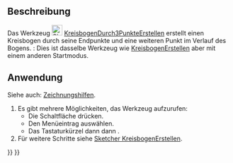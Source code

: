 <languages/>

{{Docnav/de
|[[Sketcher_CreateArc/de|KreisbogenErstellen]]
|[[Sketcher_CreateArcOfEllipse/de|EllipsenbogenErstellen]]
|[[Sketcher_Workbench/de|Sketcher]]
|IconL=Sketcher_CreateArc.svg
|IconR=Sketcher_CreateArcOfEllipse.svg
|IconC=Workbench_Sketcher.svg
}}

{{GuiCommand/de
|Name=Sketcher Create3PointArc
|Name/de=Sketcher KreisbogenDurch3PunkteErstellen
|MenuLocation=Skizze → Geometrien → Kreisbogen durch 3 Punkte
|Workbenches=[[Sketcher_Workbench/de|Sketcher]]
|Shortcut={{KEY|G}} {{KEY|3}} {{KEY|A}}
|SeeAlso=[[Sketcher CreateArc/de|Sketcher KreisbogenErstellen]]
}}

<span id="Description"></span>
==Beschreibung==

Das Werkzeug [[Image:Sketcher_Create3PointArc.svg|24px]] [[Sketcher_Create3PointArc/de|KreisbogenDurch3PunkteErstellen]] erstellt einen Kreisbogen durch seine Endpunkte und eine weiteren Punkt im Verlauf des Bogens. {{Version/de|1.0}}: Dies ist dasselbe Werkzeug wie [[Sketcher_CreateArc/de|KreisbogenErstellen]] aber mit einem anderen Startmodus.

<span id="Usage"></span>
==Anwendung==

Siehe auch: [[Sketcher_Workbench/de#Zeichnungshilfen|Zeichnungshilfen]].

# Es gibt mehrere Möglichkeiten, das Werkzeug aufzurufen:
#* Die Schaltfläche {{Button|[[Image:Sketcher_Create3PointArc.svg|16px]] [[Sketcher_Create3PointArc/de|Kreisbogen durch 3 Punkte]]}} drücken.
#* Den Menüeintrag {{MenuCommand|Skizze → Geometrien → [[Image:Sketcher_Create3PointArc.svg|16px]] Kreisbogen durch 3 Punkte}} auswählen.
#* Das Tastaturkürzel {{KEY|G}} dann {{KEY|3}} dann {{KEY|A}}.
# Für weitere Schritte siehe [[Sketcher_CreateArc/de#Anwendung|Sketcher KreisbogenErstellen]].


{{Docnav/de
|[[Sketcher_CreateArc/de|KreisbogenErstellen]]
|[[Sketcher_CreateArcOfEllipse/de|EllipsenbogenErstellen]]
|[[Sketcher_Workbench/de|Sketcher]]
|IconL=Sketcher_CreateArc.svg
|IconR=Sketcher_CreateArcOfEllipse.svg
|IconC=Workbench_Sketcher.svg
}}

{{Sketcher_Tools_navi{{#translation:}}}}
{{Userdocnavi{{#translation:}}}}